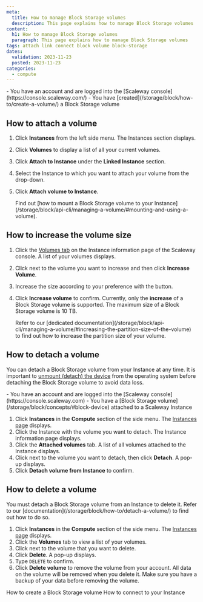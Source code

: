 ```yaml
---
meta:
  title: How to manage Block Storage volumes
  description: This page explains how to manage Block Storage volumes
content:
  h1: How to manage Block Storage volumes
  paragraph: This page explains how to manage Block Storage volumes
tags: attach link connect block volume block-storage
dates:
  validation: 2023-11-23
  posted: 2023-11-23
categories:
  - compute
---
```


<Macro id="requirements" >

<Message type="requirement">
  - You have an account and are logged into the [Scaleway console](https://console.scaleway.com/)
  - You have [created](/storage/block/how-to/create-a-volume/) a Block Storage volume
</Message>

## How to attach a volume
1. Click **Instances** from the left side menu. The Instances section displays.
2. Click **Volumes** to display a list of all your current volumes.
3. Click **Attach to Instance** under the **Linked Instance** section.
4. Select the Instance to which you want to attach your volume from the drop-down.
5. Click **Attach volume to Instance**.

    <Message type="tip">
      Find out [how to mount a Block Storage volume to your Instance](/storage/block/api-cli/managing-a-volume/#mounting-and-using-a-volume).
    </Message>

## How to increase the volume size
1. Click the [Volumes tab](https://console.scaleway.com/instance/volumes) on the Instance information page of the Scaleway console. A list of your volumes displays.
2. Click <Icon name="more" /> next to the volume you want to increase and then click **Increase Volume**.
3. Increase the size according to your preference with the <Icon name="plus" /> button.
4. Click **Increase volume** to confirm.
    <Message type="note">
      Currently, only the **increase** of a Block Storage volume is supported. The maximum size of a Block Storage volume is 10 TB.
    </Message>

    <Message type="tip">
      Refer to our [dedicated documentation](/storage/block/api-cli/managing-a-volume/#increasing-the-partition-size-of-the-volume) to find out how to increase the partition size of your volume.
    </Message>

## How to detach a volume
You can detach a Block Storage volume from your Instance at any time. It is important to [unmount (detach) the device](/storage/block/api-cli/unmounting-a-volume/) from the operating system before detaching the Block Storage volume to avoid data loss.

<Macro id="requirements" >

<Message type="requirement">
  - You have an account and are logged into the [Scaleway console](https://console.scaleway.com)
  - You have a [Block Storage volume](/storage/block/concepts/#block-device) attached to a Scaleway Instance
</Message>

1. Click **Instances** in the **Compute** section of the side menu. The [Instances page](https://console.scaleway.com/instance/servers) displays.
2. Click the Instance with the volume you want to detach. The Instance information page displays.
3. Click the **Attached volumes** tab. A list of all volumes attached to the Instance displays.
4. Click <Icon name="more" /> next to the volume you want to detach, then click **Detach**. A pop-up displays.
5. Click **Detach volume from Instance** to confirm.

## How to delete a volume
<Message type="note">
  You must detach a Block Storage volume from an Instance to delete it. Refer to our [documentation](/storage/block/how-to/detach-a-volume/) to find out how to do so.
</Message>

1. Click **Instances** in the **Compute** section of the side menu. The [Instances page](https://console.scaleway.com/instance/servers) displays.
2. Click the **Volumes** tab to view a list of your volumes.
3. Click <Icon name="more" /> next to the volume that you want to delete.
4. Click **Delete**. A pop-up displays.
5. Type `DELETE` to confirm.
6. Click **Delete volume** to remove the volume from your account.
    <Message type="important">
      All data on the volume will be removed when you delete it. Make sure you have a backup of your data before removing the volume.
    </Message>


<Navigation title="See also">
  <PreviousButton to="/compute/instances/how-to/create-a-block-volume/">How to create a Block Storage volume</PreviousButton>
  <NextButton to="/compute/instances/how-to/connect-to-instance/">How to connect to your Instance</NextButton>
</Navigation>
